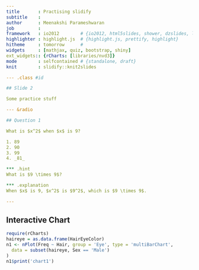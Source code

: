 ```yaml
---
title       : Practising slidify    
subtitle    : 
author      : Meenakshi Parameshwaran
job         : 
framework   : io2012        # {io2012, html5slides, shower, dzslides, landslide, Slidy ...}
highlighter : highlight.js  # {highlight.js, prettify, highlight}
hitheme     : tomorrow      # 
widgets     : [mathjax, quiz, bootstrap, shiny]
ext_widgets:: {rCharts: [libraries/nvd3]}
mode        : selfcontained # {standalone, draft}
knit        : slidify::knit2slides

--- .class #id 

## Slide 2

Some practice stuff

--- &radio

## Question 1

What is $x^2$ when $x$ is 9?

1. 89
2. 90
3. 99
4. _81_

*** .hint 
What is $9 \times 9$?

*** .explanation 
When $x$ is 9, $x^2$ is $9^2$, which is $9 \times 9$.

---
```


## Interactive Chart

```r
require(rCharts)
haireye = as.data.frame(HairEyeColor)
n1 <- nPlot(Freq ~ Hair, group = 'Eye', type = 'multiBarChart',
  data = subset(haireye, Sex == 'Male')
)
n1$print('chart1')
```




